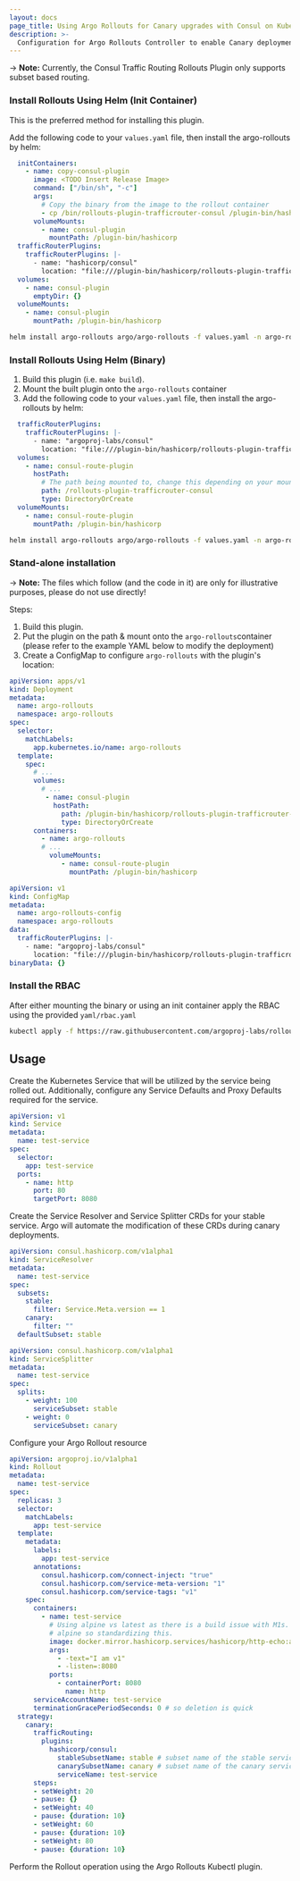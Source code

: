```yaml
---
layout: docs
page_title: Using Argo Rollouts for Canary upgrades with Consul on Kubernetes
description: >-
  Configuration for Argo Rollouts Controller to enable Canary deployments for subset based routing using Rollouts to integrate with Consul Service Mesh.
---
```


-> **Note:** Currently, the Consul Traffic Routing Rollouts Plugin only supports subset based routing.

### Install Rollouts Using Helm (Init Container)
This is the preferred method for installing this plugin.

Add the following code to your `values.yaml` file, then install the argo-rollouts by helm:

```yaml
  initContainers:
    - name: copy-consul-plugin
      image: <TODO Insert Release Image>
      command: ["/bin/sh", "-c"]
      args:
        # Copy the binary from the image to the rollout container
        - cp /bin/rollouts-plugin-trafficrouter-consul /plugin-bin/hashicorp
      volumeMounts:
        - name: consul-plugin
          mountPath: /plugin-bin/hashicorp
  trafficRouterPlugins:
    trafficRouterPlugins: |-
      - name: "hashicorp/consul"
        location: "file:///plugin-bin/hashicorp/rollouts-plugin-trafficrouter-consul"
  volumes:
    - name: consul-plugin
      emptyDir: {}
  volumeMounts:
    - name: consul-plugin
      mountPath: /plugin-bin/hashicorp
```
```bash
helm install argo-rollouts argo/argo-rollouts -f values.yaml -n argo-rollouts
```

### Install Rollouts Using Helm (Binary)

1. Build this plugin (i.e. `make build`).
2. Mount the built plugin onto the `argo-rollouts` container
3. Add the following code to your `values.yaml` file, then install the argo-rollouts by helm:

```yaml
  trafficRouterPlugins:
    trafficRouterPlugins: |-
      - name: "argoproj-labs/consul"
        location: "file:///plugin-bin/hashicorp/rollouts-plugin-trafficrouter-consul"
  volumes:
    - name: consul-route-plugin
      hostPath:
        # The path being mounted to, change this depending on your mount path
        path: /rollouts-plugin-trafficrouter-consul
        type: DirectoryOrCreate
  volumeMounts:
    - name: consul-route-plugin
      mountPath: /plugin-bin/hashicorp
```
```bash
helm install argo-rollouts argo/argo-rollouts -f values.yaml -n argo-rollouts
```

### Stand-alone installation

-> **Note:** The files which follow (and the code in it) are only for illustrative purposes, please do not use directly!

Steps:

1. Build this plugin.
2. Put the plugin on the path & mount onto the `argo-rollouts`container (please refer to the example YAML below to modify the deployment)
3. Create a ConfigMap to configure `argo-rollouts` with the plugin's location:

```yaml
apiVersion: apps/v1
kind: Deployment
metadata:
  name: argo-rollouts
  namespace: argo-rollouts
spec:
  selector:
    matchLabels:
      app.kubernetes.io/name: argo-rollouts
  template:
    spec:
      # ...
      volumes:
        # ...
         - name: consul-plugin
           hostPath:
             path: /plugin-bin/hashicorp/rollouts-plugin-trafficrouter-consul
             type: DirectoryOrCreate
      containers:
        - name: argo-rollouts
        # ...
          volumeMounts:
             - name: consul-route-plugin
               mountPath: /plugin-bin/hashicorp

```
```yaml
apiVersion: v1
kind: ConfigMap
metadata:
  name: argo-rollouts-config
  namespace: argo-rollouts
data:
  trafficRouterPlugins: |-
    - name: "argoproj-labs/consul"
      location: "file:///plugin-bin/hashicorp/rollouts-plugin-trafficrouter-consul"
binaryData: {}
```

### Install the RBAC

After either mounting the binary or using an init container apply the RBAC using the provided `yaml/rbac.yaml`
```bash
kubectl apply -f https://raw.githubusercontent.com/argoproj-labs/rollouts-plugin-trafficrouter-consul/main/yaml/rbac.yaml
```

## Usage

Create the Kubernetes Service that will be utilized by the service being rolled out. Additionally, configure any Service Defaults and Proxy Defaults required for the service.
```yaml
apiVersion: v1
kind: Service
metadata:
  name: test-service
spec:
  selector:
    app: test-service
  ports:
    - name: http
      port: 80
      targetPort: 8080
```

Create the Service Resolver and Service Splitter CRDs for your stable service. Argo will automate the modification of these CRDs during canary deployments.
```yaml
apiVersion: consul.hashicorp.com/v1alpha1
kind: ServiceResolver
metadata:
  name: test-service
spec:
  subsets:
    stable:
      filter: Service.Meta.version == 1
    canary:
      filter: ""
  defaultSubset: stable
```
```yaml
apiVersion: consul.hashicorp.com/v1alpha1
kind: ServiceSplitter
metadata:
  name: test-service
spec:
  splits:
    - weight: 100
      serviceSubset: stable
    - weight: 0
      serviceSubset: canary
```

Configure your Argo Rollout resource
```yaml
apiVersion: argoproj.io/v1alpha1
kind: Rollout
metadata:
  name: test-service
spec:
  replicas: 3
  selector:
    matchLabels:
      app: test-service
  template:
    metadata:
      labels:
        app: test-service
      annotations:
        consul.hashicorp.com/connect-inject: "true"
        consul.hashicorp.com/service-meta-version: "1"
        consul.hashicorp.com/service-tags: "v1"
    spec:
      containers:
        - name: test-service
          # Using alpine vs latest as there is a build issue with M1s. Also other tests in multiport-app reference
          # alpine so standardizing this.
          image: docker.mirror.hashicorp.services/hashicorp/http-echo:alpine
          args:
            - -text="I am v1"
            - -listen=:8080
          ports:
            - containerPort: 8080
              name: http
      serviceAccountName: test-service
      terminationGracePeriodSeconds: 0 # so deletion is quick
  strategy:
    canary:
      trafficRouting:
        plugins:
          hashicorp/consul:
            stableSubsetName: stable # subset name of the stable service
            canarySubsetName: canary # subset name of the canary service
            serviceName: test-service
      steps:
      - setWeight: 20
      - pause: {}
      - setWeight: 40
      - pause: {duration: 10}
      - setWeight: 60
      - pause: {duration: 10}
      - setWeight: 80
      - pause: {duration: 10}
```

Perform the Rollout operation using the Argo Rollouts Kubectl plugin.
